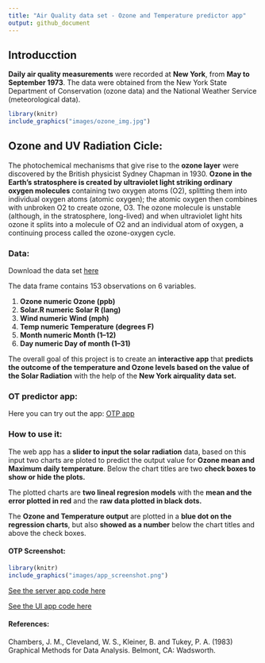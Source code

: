 ---
title: "Air Quality data set - Ozone and Temperature predictor app"
output: github_document
---

## Introducction

**Daily air quality measurements** were recorded at **New York**, from **May to September 1973**. The data were obtained from the New York State Department of Conservation (ozone data) and the National Weather Service (meteorological data).

```{r echo=FALSE,message=FALSE, warning=FALSE,out.width="1000px"}
library(knitr)
include_graphics("images/ozone_img.jpg")
```

## Ozone and UV Radiation Cicle:

The photochemical mechanisms that give rise to the **ozone layer** were discovered by the British physicist Sydney Chapman in 1930. **Ozone in the Earth's stratosphere is created by ultraviolet light striking ordinary oxygen molecules** containing two oxygen atoms (O2), splitting them into individual oxygen atoms (atomic oxygen); the atomic oxygen then combines with unbroken O2 to create ozone, O3. The ozone molecule is unstable (although, in the stratosphere, long-lived) and when ultraviolet light hits ozone it splits into a molecule of O2 and an individual atom of oxygen, a continuing process called the ozone-oxygen cycle.

### Data:

Download the data set [here](https://forge.scilab.org/index.php/p/rdataset/source/tree/master/csv/datasets/airquality.csv)

The data frame contains 153 observations on 6 variables.

1. **Ozone	numeric	Ozone (ppb)**
2. **Solar.R	numeric	Solar R (lang)**
3. **Wind	numeric	Wind (mph)**
4. **Temp	numeric	Temperature (degrees F)**
5. **Month	numeric	Month (1--12)**
6. **Day	numeric	Day of month (1--31)**

The overall goal of this project is to create an **interactive app** that **predicts the outcome of the temperature and Ozone levels based on the value of the Solar Radiation** with the help of the **New York airquality data set.**

### OT predictor app:

Here you can try out the app: [OTP app](https://cdopazo.shinyapps.io/FinalApp/)

### How to use it:

The web app has a **slider to input the solar radiation** data, based on this input two charts are ploted to predict the output value for **Ozone mean and Maximum daily temperature**. Below the chart titles are two **check boxes to show or hide the plots.**

The plotted charts are **two lineal regresion models** with the **mean and the error plotted in red** and the **raw data plotted in black dots.**

The **Ozone and Temperature output** are plotted in a **blue dot on the regression charts**, but also **showed as a number** below the chart titles and above the check boxes.

#### OTP Screenshot:

```{r echo=FALSE,message=FALSE, warning=FALSE,out.width="5000px"}
library(knitr)
include_graphics("images/app_screenshot.png")
```

[See the server app code here](XXXXXXX)

[See the UI app code here](XXXXXXX)

#### References:
Chambers, J. M., Cleveland, W. S., Kleiner, B. and Tukey, P. A. (1983) Graphical Methods for Data Analysis. Belmont, CA: Wadsworth.

